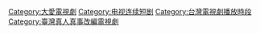{{Category_main}}

[[Category:大愛電視劇|Category:大愛電視劇]]
[[Category:电视连续短剧|Category:电视连续短剧]]
[[Category:台灣電視劇播放時段|Category:台灣電視劇播放時段]]
[[Category:臺灣真人真事改編電視劇|Category:臺灣真人真事改編電視劇]]